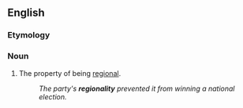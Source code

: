 ==English==

===Etymology===
{{suffix|en|regional|ity}}

===Noun===
{{en-noun|~|regionalities}}

# The property of being [[regional]].
#: ''The party's '''regionality''' prevented it from winning a national election.''